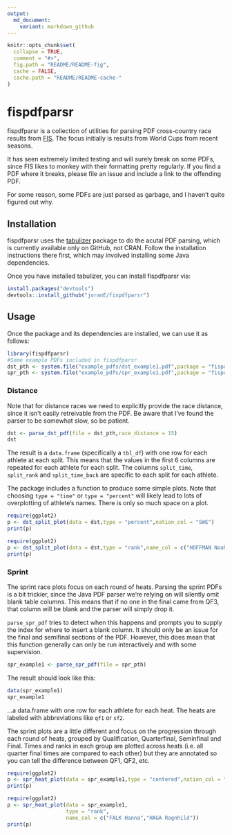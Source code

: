 ```yaml
---
output:
  md_document:
    variant: markdown_github
---
```


<!-- README.md is generated from README.Rmd. Please edit that file -->

```r
knitr::opts_chunk$set(
  collapse = TRUE,
  comment = "#>",
  fig.path = "README/README-fig",
  cache = FALSE,
  cache.path = "README/README-cache-"
)
```

# fispdfparsr

fispdfparsr is a collection of utilities for parsing PDF cross-country race 
results from [FIS](http://data.fis-ski.com). The focus initially is results from 
World Cups from recent seasons.

It has seen extremely limited testing and will surely break on some PDFs, since 
FIS likes to monkey with their formatting pretty regularly. If you find a PDF 
where it breaks, please file an issue and include a link to the offending PDF.

For some reason, some PDFs are just parsed as garbage, and I haven't quite
figured out why.

## Installation

fispdfparsr uses the [tabulizer](https://github.com/ropenscilabs/tabulizer) 
package to do the acutal PDF parsing, which is currently available only on 
GitHub, not CRAN. Follow the installation instructions there first, which may 
involved installing some Java dependencies.

Once you have installed tabulizer, you can install fispdfparsr via:

```r
install.packages("devtools")
devtools::install_github("joranE/fispdfparsr")
```
## Usage

Once the package and its dependencies are installed, we can use it as follows:

```r
library(fispdfparsr)
#Some example PDFs included in fispdfparsr
dst_pth <- system.file("example_pdfs/dst_example1.pdf",package = "fispdfparsr")
spr_pth <- system.file("example_pdfs/spr_example1.pdf",package = "fispdfparsr")
```

### Distance

Note that for distance races we need to explicitly provide the race distance,
since it isn't easily retreivable from the PDF. Be aware that I've found the
parser to be somewhat slow, so be patient.

```r
dst <- parse_dst_pdf(file = dst_pth,race_distance = 15)
dst
```

The result is a `data.frame` (specifically a `tbl_df`) with one row for each 
athlete at each split. This means that the values in the first 6 columns are 
repeated for each athlete for each split. The columns `split_time`, `split_rank` 
and `split_time_back` are specific to each split for each athlete.

The package includes a function to produce some simple plots. Note that choosing 
`type = "time"` or `type = "percent"` will likely lead to lots of overplotting 
of athlete's names. There is only so much space on a plot.

```r
require(ggplot2)
p <- dst_split_plot(data = dst,type = "percent",nation_col = "SWE")
print(p)
```

```r
require(ggplot2)
p <- dst_split_plot(data = dst,type = "rank",name_col = c("HOFFMAN Noah","HARVEY Alex"))
print(p)
```

### Sprint

The sprint race plots focus on each round of heats. Parsing the sprint PDFs is 
a bit trickier, since the Java PDF parser we're relying on will silently omit 
blank table columns. This means that if no one in the final came from QF3, that 
column will be blank and the parser will simply drop it.

`parse_spr_pdf` tries to detect when this happens and prompts you to supply the 
index for where to insert a blank column. It should only be an issue for the 
final and semifinal sections of the PDF. However, this does mean that this 
function generally can only be run interactively and with some supervision.

```r
spr_example1 <- parse_spr_pdf(file = spr_pth)
```

The result should look like this:

```r
data(spr_example1)
spr_example1
```

...a data.frame with one row for each athlete for each heat. The heats are 
labeled with abbreviations like `qf1` or `sf2`.

The sprint plots are a little different and focus on the progression through 
each round of heats, grouped by Qualification, Quarterfinal, Seminfinal and 
Final. Times and ranks in each group are plotted across heats (i.e. all
quarter final times are compared to each other) but they are annotated so you 
can tell the difference between QF1, QF2, etc.

```r
require(ggplot2)
p <- spr_heat_plot(data = spr_example1,type = "centered",nation_col = "SWE")
print(p)
```

```r
require(ggplot2)
p <- spr_heat_plot(data = spr_example1,
                   type = "rank",
                   name_col = c("FALK Hanna","HAGA Ragnhild"))
print(p)
```
